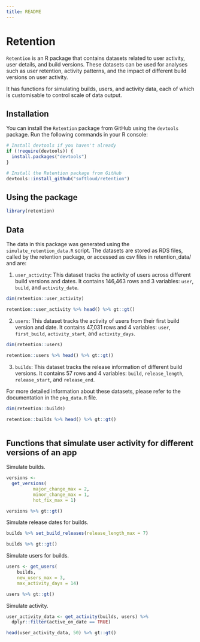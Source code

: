 ```yaml
---
title: README
---
```


# Retention

`Retention` is an R package that contains datasets related to user activity, user details, and build versions. These datasets can be used for analyses such as user retention, activity patterns, and the impact of different build versions on user activity.

It has functions for simulating builds, users, and activity data, each of which is customisable to control scale of data output.

## Installation

You can install the `Retention` package from GitHub using the `devtools` package. Run the following commands in your R console:

``` r
# Install devtools if you haven't already
if (!require(devtools)) {
  install.packages("devtools")
}

# Install the Retention package from GitHub
devtools::install_github("softloud/retention")
```

## Using the package

```r
library(retention)

```


## Data

The data in this package was generated using the `simulate_retention_data.R` script. The datasets are stored as RDS files, called by the retention package, or accessed as csv files in retention_data/ and are:

1.  `user_activity`: This dataset tracks the activity of users across different build versions and dates. It contains 146,463 rows and 3 variables: `user`, `build`, and `activity_date`.

```r
dim(retention::user_activity)

retention::user_activity %>% head() %>% gt::gt()


```


2.  `users`: This dataset tracks the activity of users from their first build version and date. It contains 47,031 rows and 4 variables: `user`, `first_build`, `activity_start`, and `activity_days`.

```r
dim(retention::users)

retention::users %>% head() %>% gt::gt()


```


3.  `builds`: This dataset tracks the release information of different build versions. It contains 57 rows and 4 variables: `build`, `release_length`, `release_start`, and `release_end`.

For more detailed information about these datasets, please refer to the documentation in the `pkg_data.R` file.


```r

dim(retention::builds)

retention::builds %>% head() %>% gt::gt()



```


## Functions that simulate user activity for different versions of an app

Simulate builds.

```r

versions <- 
  get_versions(
          major_change_max = 2, 
          minor_change_max = 1, 
          hot_fix_max = 1) 

versions %>% gt::gt()

```

Simulate release dates for builds. 

```r
builds %>% set_build_releases(release_length_max = 7)

builds %>% gt::gt()

```

Simulate users for builds. 

```r
users <- get_users(
    builds, 
    new_users_max = 3, 
    max_activity_days = 14)

users %>% gt::gt()

```

Simulate activity. 

```r
user_activity_data <- get_activity(builds, users) %>% 
  dplyr::filter(active_on_date == TRUE)

head(user_activity_data, 50) %>% gt::gt()

```


